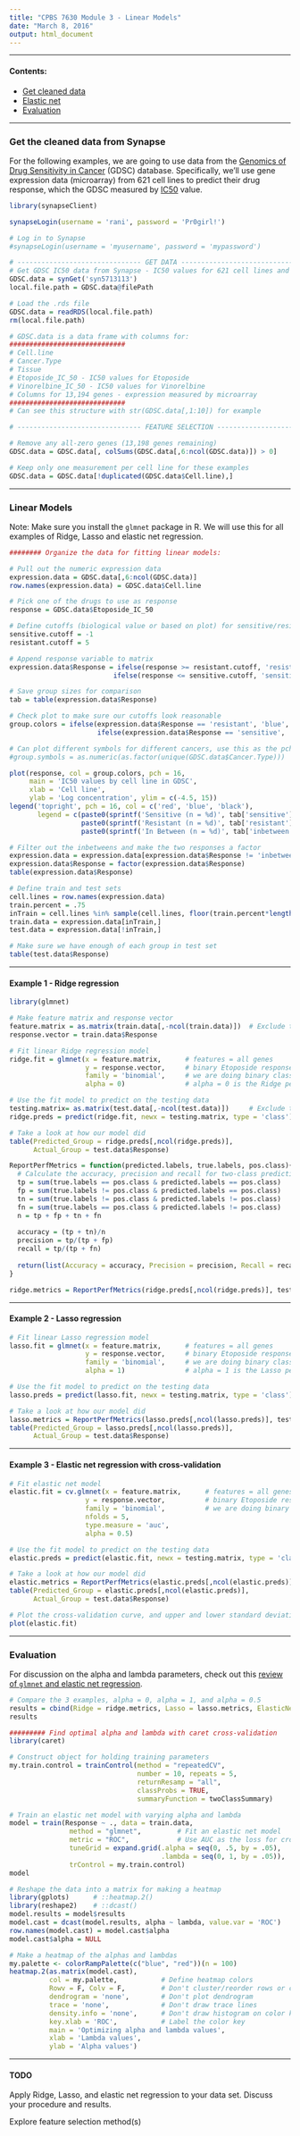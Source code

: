 ```yaml
---
title: "CPBS 7630 Module 3 - Linear Models"
date: "March 8, 2016"
output: html_document
---
```


---

#### Contents:

* [Get cleaned data](#synapse)
* [Elastic net](#glmnet)
* [Evaluation](#evaluation)

---

<a name="synapse"/>

### Get the cleaned data from Synapse

For the following examples, we are going to use data from the [Genomics of Drug Sensitivity in Cancer](http://www.cancerrxgene.org/) (GDSC) database. Specifically, we'll use gene expression data (microarray) from 621 cell lines to predict their drug response, which the GDSC measured by [IC50](https://en.wikipedia.org/wiki/IC50) value.

```r
library(synapseClient)

synapseLogin(username = 'rani', password = 'Pr0girl!')

# Log in to Synapse
#synapseLogin(username = 'myusername', password = 'mypassword')
```

```r

# ------------------------------- GET DATA -------------------------------------
# Get GDSC IC50 data from Synapse - IC50 values for 621 cell lines and 2 example drugs
GDSC.data = synGet('syn5713113')
local.file.path = GDSC.data@filePath

# Load the .rds file
GDSC.data = readRDS(local.file.path)
rm(local.file.path)

# GDSC.data is a data frame with columns for:  
#############################
# Cell.line
# Cancer.Type
# Tissue
# Etoposide_IC_50 - IC50 values for Etoposide
# Vinorelbine_IC_50 - IC50 values for Vinorelbine
# Columns for 13,194 genes - expression measured by microarray
#############################
# Can see this structure with str(GDSC.data[,1:10]) for example

# ------------------------------- FEATURE SELECTION ---------------------------

# Remove any all-zero genes (13,198 genes remaining)
GDSC.data = GDSC.data[, colSums(GDSC.data[,6:ncol(GDSC.data)]) > 0]

# Keep only one measurement per cell line for these examples
GDSC.data = GDSC.data[!duplicated(GDSC.data$Cell.line),]

```

---

<a name="glmnet"/>

### Linear Models

Note: Make sure you install the `glmnet` package in R. We will use this for all examples of Ridge, Lasso and elastic net regression.

```r

######## Organize the data for fitting linear models:

# Pull out the numeric expression data
expression.data = GDSC.data[,6:ncol(GDSC.data)]
row.names(expression.data) = GDSC.data$Cell.line

# Pick one of the drugs to use as response
response = GDSC.data$Etoposide_IC_50

# Define cutoffs (biological value or based on plot) for sensitive/resistant
sensitive.cutoff = -1    
resistant.cutoff = 5

# Append response variable to matrix 
expression.data$Response = ifelse(response >= resistant.cutoff, 'resistant',
                          ifelse(response <= sensitive.cutoff, 'sensitive', 'inbetween'))

# Save group sizes for comparison
tab = table(expression.data$Response)

# Check plot to make sure our cutoffs look reasonable
group.colors = ifelse(expression.data$Response == 'resistant', 'blue',
                      ifelse(expression.data$Response == 'sensitive', 'red', 'black'))

# Can plot different symbols for different cancers, use this as the pch arg to plot()
#group.symbols = as.numeric(as.factor(unique(GDSC.data$Cancer.Type)))

plot(response, col = group.colors, pch = 16,
     main = 'IC50 values by cell line in GDSC', 
     xlab = 'Cell line',
     ylab = 'Log concentration', ylim = c(-4.5, 15))
legend('topright', pch = 16, col = c('red', 'blue', 'black'),
       legend = c(paste0(sprintf('Sensitive (n = %d)', tab['sensitive'])), 
                  paste0(sprintf('Resistant (n = %d)', tab['resistant'])), 
                  paste0(sprintf('In Between (n = %d)', tab['inbetween']))))

# Filter out the inbetweens and make the two responses a factor
expression.data = expression.data[expression.data$Response != 'inbetween',]
expression.data$Response = factor(expression.data$Response)
table(expression.data$Response)

# Define train and test sets
cell.lines = row.names(expression.data)
train.percent = .75
inTrain = cell.lines %in% sample(cell.lines, floor(train.percent*length(cell.lines)))
train.data = expression.data[inTrain,]
test.data = expression.data[!inTrain,]

# Make sure we have enough of each group in test set
table(test.data$Response)

```

---

#### Example 1 - Ridge regression

```r

library(glmnet)

# Make feature matrix and response vector
feature.matrix = as.matrix(train.data[,-ncol(train.data)])  # Exclude the last column (Response)
response.vector = train.data$Response

# Fit linear Ridge regression model
ridge.fit = glmnet(x = feature.matrix,      # features = all genes
                   y = response.vector,     # binary Etoposide response
                   family = 'binomial',     # we are doing binary classification
                   alpha = 0)               # alpha = 0 is the Ridge penalty

# Use the fit model to predict on the testing data
testing.matrix= as.matrix(test.data[,-ncol(test.data)])     # Exclude the last column (Response)
ridge.preds = predict(ridge.fit, newx = testing.matrix, type = 'class')

# Take a look at how our model did
table(Predicted_Group = ridge.preds[,ncol(ridge.preds)], 
      Actual_Group = test.data$Response)

ReportPerfMetrics = function(predicted.labels, true.labels, pos.class){
  # Calculate the accuracy, precision and recall for two-class prediction
  tp = sum(true.labels == pos.class & predicted.labels == pos.class)
  fp = sum(true.labels != pos.class & predicted.labels == pos.class)
  tn = sum(true.labels != pos.class & predicted.labels != pos.class)
  fn = sum(true.labels == pos.class & predicted.labels != pos.class)
  n = tp + fp + tn + fn
  
  accuracy = (tp + tn)/n
  precision = tp/(tp + fp)
  recall = tp/(tp + fn)
  
  return(list(Accuracy = accuracy, Precision = precision, Recall = recall))
}

ridge.metrics = ReportPerfMetrics(ridge.preds[,ncol(ridge.preds)], test.data$Response, 'sensitive')

```

---

#### Example 2 - Lasso regression

```r

# Fit linear Lasso regression model
lasso.fit = glmnet(x = feature.matrix,      # features = all genes
                   y = response.vector,     # binary Etoposide response
                   family = 'binomial',     # we are doing binary classification
                   alpha = 1)               # alpha = 1 is the Lasso penalty

# Use the fit model to predict on the testing data
lasso.preds = predict(lasso.fit, newx = testing.matrix, type = 'class')

# Take a look at how our model did
lasso.metrics = ReportPerfMetrics(lasso.preds[,ncol(lasso.preds)], test.data$Response, 'sensitive')
table(Predicted_Group = lasso.preds[,ncol(lasso.preds)], 
      Actual_Group = test.data$Response)

```

---

#### Example 3 - Elastic net regression with cross-validation

```r

# Fit elastic net model
elastic.fit = cv.glmnet(x = feature.matrix,      # features = all genes
                   y = response.vector,          # binary Etoposide response
                   family = 'binomial',          # we are doing binary classification
                   nfolds = 5,
                   type.measure = 'auc',
                   alpha = 0.5)

# Use the fit model to predict on the testing data
elastic.preds = predict(elastic.fit, newx = testing.matrix, type = 'class')

# Take a look at how our model did
elastic.metrics = ReportPerfMetrics(elastic.preds[,ncol(elastic.preds)], test.data$Response, 'sensitive')
table(Predicted_Group = elastic.preds[,ncol(elastic.preds)], 
      Actual_Group = test.data$Response)

# Plot the cross-validation curve, and upper and lower standard deviation curves, as a function of the lambda values used
plot(elastic.fit)

```
  
---

<a name="evaluation"/>

### Evaluation

For discussion on the alpha and lambda parameters, check out this [review of `glmnet` and elastic net regression](http://www.moseslab.csb.utoronto.ca/alan/glmnet_presentation.pdf).

```r

# Compare the 3 examples, alpha = 0, alpha = 1, and alpha = 0.5
results = cbind(Ridge = ridge.metrics, Lasso = lasso.metrics, ElasticNet = elastic.metrics)
results

######### Find optimal alpha and lambda with caret cross-validation
library(caret)

# Construct object for holding training parameters
my.train.control = trainControl(method = "repeatedCV", 
                                number = 10, repeats = 5, 
                                returnResamp = "all", 
                                classProbs = TRUE, 
                                summaryFunction = twoClassSummary)

# Train an elastic net model with varying alpha and lambda
model = train(Response ~ ., data = train.data, 
               method = "glmnet",         # Fit an elastic net model
               metric = "ROC",            # Use AUC as the loss for cross validation
               tuneGrid = expand.grid(.alpha = seq(0, .5, by = .05),     # Try these alpha values
                                      .lambda = seq(0, 1, by = .05)),    # And these lambda values
               trControl = my.train.control)
model

# Reshape the data into a matrix for making a heatmap
library(gplots)      # ::heatmap.2()
library(reshape2)    # ::dcast()
model.results = model$results
model.cast = dcast(model.results, alpha ~ lambda, value.var = 'ROC')
row.names(model.cast) = model.cast$alpha
model.cast$alpha = NULL

# Make a heatmap of the alphas and lambdas
my.palette <- colorRampPalette(c("blue", "red"))(n = 100)
heatmap.2(as.matrix(model.cast), 
          col = my.palette,           # Define heatmap colors
          Rowv = F, Colv = F,         # Don't cluster/reorder rows or columns
          dendrogram = 'none',        # Don't plot dendrogram
          trace = 'none',             # Don't draw trace lines
          density.info = 'none',      # Don't draw histogram on color key
          key.xlab = 'ROC',           # Label the color key
          main = 'Optimizing alpha and lambda values',
          xlab = 'Lambda values',
          ylab = 'Alpha values')             

```

---

#### TODO

Apply Ridge, Lasso, and elastic net regression to your data set. Discuss your procedure and results.

Explore feature selection method(s)